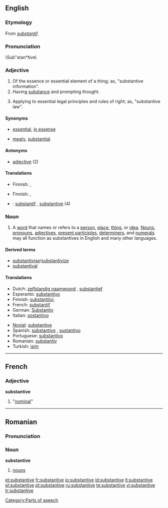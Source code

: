 {{wikipedia}}
==English==

===Etymology===
From {{OF.}} ''[[substantif]]''.

===Pronunciation===
\Sub"stan*tive\

===Adjective===
{{en-adj}}

# Of the essence or essential element of a thing; as, "substantive information".
# Having [[substance]] and prompting thought.
# {{law}} Applying to essential legal principles and rules of right; as, "substantive law".

====Synonyms====
* {{sense|of the essential element}} [[essential]], [[in essense]]
* {{sense|having substance}} [[meaty]], [[substantial]]

====Antonyms====
* [[adjective]] (2)

====Translations====
{{trans-top|of the essence or essential element of a thing}}
*Finnish: {{t|fi|oleellinen}}, {{t|fi|olennainen}} 
{{trans-mid}}
{{trans-bottom}}

{{trans-top|having substance and prompting thought}}
*Finnish: {{t|fi|oleellinen}}, {{t|fi|olennainen}} 
{{trans-mid}}
{{trans-bottom}}

{{trans-top|''(law)''}}
{{trans-mid}}
{{trans-bottom}}

{{checktrans-top}}
*{{ttbc|French}}: [[substantif]] {{m}}, [[substantive#French|substantive]] {{f}} (4)
{{checktrans-bottom}}

===Noun===
{{en-noun}}

# {{grammar}} A [[word]] that names or refers to a [[person]], [[place]], [[thing]], or [[idea]].  [[noun|Nouns]], [[pronoun]]s, [[adjective]]s, [[present participle]]s, [[determiner]]s, and [[numeral]]s may all function as substantives in English and many other languages.

====Derived terms====
*[[substantivise]]/[[substantivize]]
*[[substantival]]

====Translations====
{{trans-top|''(grammar)''}}
*Dutch: [[zelfstandig naamwoord]] {{n}}, [[substantief]] {{n}}
*Esperanto: [[substantivo]]
*Finnish: [[substantiivi]], {{t|fi|nimisana}}
*French: [[substantif]] {{m}}
*German: [[Substantiv]] {{n}}
*Italian: [[sostantivo]] {{m}}
{{trans-mid}}
*[[Novial]]: [[substantive]]
*Spanish: [[substantivo]] {{m}}, [[sustantivo]] {{m}}
*Portuguese: [[substantivo]]
*Romanian: [[substantiv]] {{n}}
*Turkish: [[isim]]
{{trans-bottom}}

[[Category:Parts of speech]]

----

==French==

===Adjective===
'''substantive'''

# {{feminine of|substantif}} "[[nominal]]"

----

==Romanian==

===Pronunciation===
{{IPA|[sub.stanˈti.ve]|lang=ro}}

===Noun===
'''substantive''' {{n|p}}

# {{plural of|substantiv|lang=Romanian}} [[nouns]]

[[et:substantive]]
[[fr:substantive]]
[[io:substantive]]
[[id:substantive]]
[[lt:substantive]]
[[pl:substantive]]
[[pt:substantive]]
[[ru:substantive]]
[[te:substantive]]
[[vi:substantive]]
[[tr:substantive]]